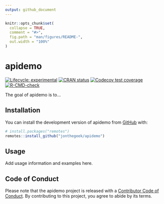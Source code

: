 ```yaml
---
output: github_document
---
```


<!-- README.md is generated from README.Rmd. Please edit that file -->

```r
knitr::opts_chunk$set(
  collapse = TRUE,
  comment = "#>",
  fig.path = "man/figures/README-",
  out.width = "100%"
)
```

# apidemo

<!-- badges: start -->
[![Lifecycle: experimental](https://img.shields.io/badge/lifecycle-experimental-orange.svg)](https://lifecycle.r-lib.org/articles/stages.html#experimental)
[![CRAN status](https://www.r-pkg.org/badges/version/apidemo)](https://CRAN.R-project.org/package=apidemo)
[![Codecov test coverage](https://codecov.io/gh/jonthegeek/apidemo/branch/main/graph/badge.svg)](https://app.codecov.io/gh/jonthegeek/apidemo?branch=main)
[![R-CMD-check](https://github.com/jonthegeek/apidemo/actions/workflows/R-CMD-check.yaml/badge.svg)](https://github.com/jonthegeek/apidemo/actions/workflows/R-CMD-check.yaml)
<!-- badges: end -->

The goal of apidemo is to...

## Installation

You can install the development version of apidemo from [GitHub](https://github.com/) with:

``` r
# install.packages("remotes")
remotes::install_github("jonthegeek/apidemo")
```

## Usage

Add usage information and examples here.

## Code of Conduct

Please note that the apidemo project is released with a [Contributor Code of Conduct](https://jonthegeek.github.io/apidemo/CODE_OF_CONDUCT.html). By contributing to this project, you agree to abide by its terms.
